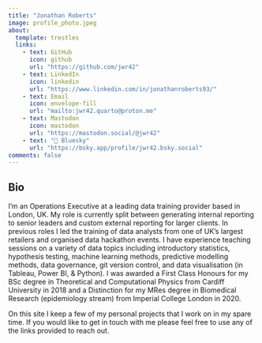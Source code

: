 ```yaml
---
title: "Jonathan Roberts"
image: profile_photo.jpeg
about:
  template: trestles
  links:
    - text: GitHub
      icon: github
      url: "https://github.com/jwr42"
    - text: LinkedIn
      icon: linkedin
      url: "https://www.linkedin.com/in/jonathanroberts93/"
    - text: Email
      icon: envelope-fill
      url: "mailto:jwr42.quarto@proton.me"
    - text: Mastodon
      icon: mastodon
      url: "https://mastodon.social/@jwr42"
    - text: "🦋 Bluesky"
      url: "https://bsky.app/profile/jwr42.bsky.social"
comments: false
---
```


## Bio

I'm an Operations Executive at a leading data training provider based in London, UK. My role is currently split between generating internal reporting to senior leaders and custom external reporting for larger clients. In previous roles I led the training of data analysts from one of UK's largest retailers and organised data hackathon events. I have experience teaching sessions on a variety of data topics including introductory statistics, hypothesis testing, machine learning methods, predictive modelling methods, data governance, git version control, and data visualisation (in Tableau, Power BI, & Python). I was awarded a First Class Honours for my BSc degree in Theoretical and Computational Physics from Cardiff University in 2018 and a Distinction for my MRes degree in Biomedical Research (epidemiology stream) from Imperial College London in 2020.

On this site I keep a few of my personal projects that I work on in my spare time. If you would like to get in touch with me please feel free to use any of the links provided to reach out.
